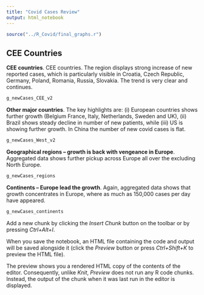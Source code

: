 ```yaml
---
title: "Covid Cases Review"
output: html_notebook
---
```



```r
source("../R_Covid/final_graphs.r")
```

## CEE Countries

**CEE countries**. CEE countries. The region displays strong increase of new reported cases, which is particularly visible in Croatia, Czech Republic, Germany, Poland, Romania, Russia, Slovakia. The trend is very clear and continues.

```r
g_newCases_CEE_v2
```

**Other major countries**. The key highlights are: (i) European countries shows further growth (Belgium France, Italy, Netherlands, Sweden and UK), (ii) Brazil shows steady decline in number of new patients, while (iii) US is showing further growth. In China the number of new covid cases is flat.


```r
g_newCases_West_v2
```
**Geographical regions – growth is back with vengeance in Europe**. Aggregated data shows further pickup across Europe all over the excluding North Europe.

```r
g_newCases_regions
```


**Continents – Europe lead the growth**. Again, aggregated data shows that growth concentrates in Europe, where as much as 150,000 cases per day have appeared.


```r
g_newCases_continents
```

Add a new chunk by clicking the *Insert Chunk* button on the toolbar or by pressing *Ctrl+Alt+I*.

When you save the notebook, an HTML file containing the code and output will be saved alongside it (click the *Preview* button or press *Ctrl+Shift+K* to preview the HTML file).

The preview shows you a rendered HTML copy of the contents of the editor. Consequently, unlike *Knit*, *Preview* does not run any R code chunks. Instead, the output of the chunk when it was last run in the editor is displayed.

